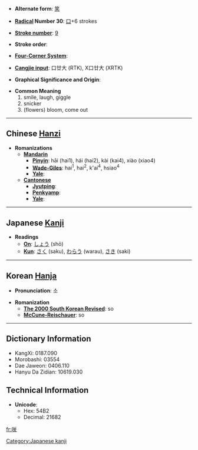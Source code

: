 * '''Alternate form''': [[笑]]

* '''[[Wiktionary:Chinese radical index| Radical]] Number 30''': [[Wiktionary:Chinese radical index 口|口]]+6 strokes

* '''[[Wiktionary:Chinese total strokes index|Stroke number]]''': [[Wiktionary:Chinese total strokes index 9|9]]

* '''Stroke order''': 

* '''[[Wiktionary:Chinese four corner index|Four-Corner System]]''': 

* '''[[Wiktionary:Chinese Cangjie index|Cangjie input]]''': 口廿大 (RTK), X口廿大 (XRTK)

* '''Graphical Significance and Origin''': 

* '''Common Meaning'''
*#smile, laugh, giggle
*# snicker
*#(flowers) bloom, come out

----

== Chinese [[Hanzi]] ==

* '''Romanizations'''
** '''[[Mandarin]]'''
*** '''[[Pinyin]]''': hāi (hai1), hái (hai2), kài (kai4), xiào (xiao4)
*** '''[[Wade-Giles]]''': hai<sup>1</sup>, hai<sup>2</sup>, k'ai<sup>4</sup>, hsiao<sup>4</sup>
*** '''[[Yale]]''': 
** '''[[Cantonese]]'''
*** '''[[Jyutping]]''':
*** '''[[Penkyamp]]''': 
*** '''[[Yale]]''': 


----

== Japanese [[Kanji]] ==

* '''Readings'''
** '''[[On]]''': [[しょう]] (shō)
** '''[[Kun]]''': [[さく]] (saku), [[わらう]] (warau), [[さき]] (saki)


----

== Korean [[Hanja]] ==

* '''Pronunciation''': 소

* '''Romanization'''
** '''[[The 2000 South Korean Revised Romanization|The 2000 South Korean Revised]]''': so
** '''[[McCune-Reischauer]]''': so

----

== Dictionary Information ==

* KangXi: 0187.090
* Morobashi: 03554
* Dae Jaweon: 0406.110
* Hanyu Da Zidian: 10619.030

== Technical Information ==

* '''Unicode''':
** Hex: 54B2
** Decimal: 21682

[[Category:Japanese kanji]]

[[fr:咲]]